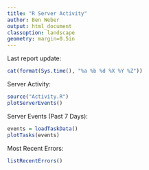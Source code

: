 ---
title: "R Server Activity"
author: Ben Weber
output: html_document
classoption: landscape  
geometry: margin=0.5in 
---

Last report update:
```{r, echo=FALSE, results='asis'}
cat(format(Sys.time(), "%a %b %d %X %Y %Z"))
```

Server Activity:

```{r, echo=FALSE, warning = FALSE, fig.width=10.5, fig.height=6}
source("Activity.R") 
plotServerEvents() 
```

\pagebreak 
Server Events (Past 7 Days):  

```{r, echo=FALSE, warning = FALSE, fig.width=8, fig.height=4.5} 
events = loadTaskData()
plotTasks(events)  
```


Most Recent Errors: 

```{r, echo=FALSE, comment=''}  
listRecentErrors()
``` 

